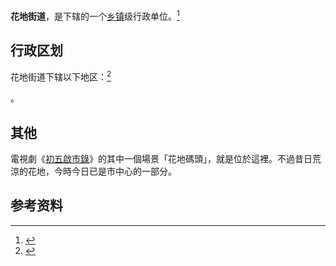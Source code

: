 {{中国乡级行政区|44/01/03/016/000}}

'''花地街道'''，是{{PRC admin/fullname|44/01/03/016/000|3}}下辖的一个[[乡镇|乡镇]]级行政单位。<ref>{{PRC admin/ref sgc|{{PRC admin/parent|44/01/03/016/000}}}}</ref>

== 行政区划 ==

花地街道下辖以下地区：<ref>{{PRC admin/ref sgc|44/01/03/016/000}}</ref>

{{PRC admin/children|44/01/03/016/000}}。

== 其他 ==
電視劇《[[初五啟市錄|初五啟市錄]]》的其中一個場景「花地碼頭」，就是位於這裡。不過昔日荒涼的花地，今時今日已是市中心的一部分。

== 参考资料 ==
{{reflist}}

{{行政区划小作品}}
{{PRC admin/navcat|44/01/03/016/000}}